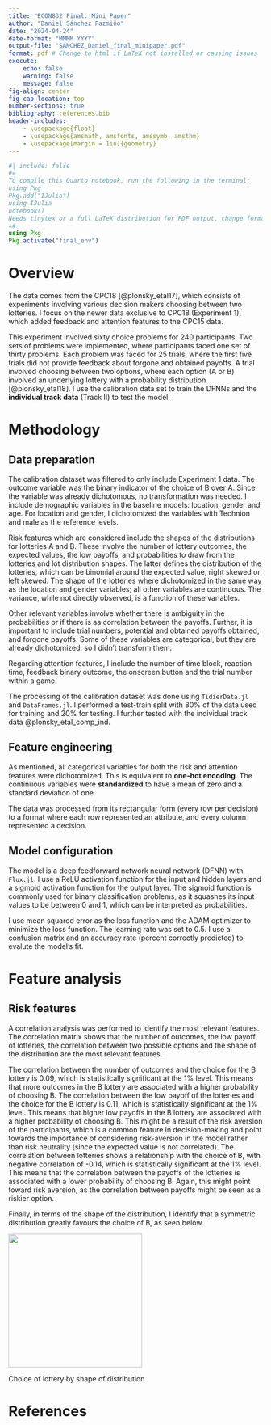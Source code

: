 ```yaml
---
title: "ECON832 Final: Mini Paper"
author: "Daniel Sánchez Pazmiño"
date: "2024-04-24"
date-format: "MMMM YYYY"
output-file: "SANCHEZ_Daniel_final_minipaper.pdf"
format: pdf # Change to html if LaTeX not installed or causing issues
execute:
    echo: false
    warning: false
    message: false
fig-align: center
fig-cap-location: top
number-sections: true
bibliography: references.bib
header-includes:
    - \usepackage{float}
    - \usepackage{amsmath, amsfonts, amssymb, amsthm}
    - \usepackage[margin = 1in]{geometry}
---
```


```julia
#| include: false
#=
To compile this Quarto notebook, run the following in the terminal:
using Pkg
Pkg.add("IJulia")
using IJulia
notebook()
Needs tinytex or a full LaTeX distribution for PDF output, change format to html or docx if not available
=#
using Pkg
Pkg.activate("final_env")
```

# Overview 

The data comes from the CPC18 [@plonsky_etal17], which consists of experiments involving various decision makers choosing between two lotteries. I focus on the newer data exclusive to CPC18 (Experiment 1), which added feedback and attention features to the CPC15 data. 

This experiment involved sixty choice problems for 240 participants. Two sets of problems were implemented, where participants faced one set of thirty problems. Each problem was faced for 25 trials, where the first five trials did not provide feedback about forgone and obtained payoffs. A trial involved choosing between two options, where each option (A or B) involved an underlying lottery with a probability distribution [@plonsky_etal18]. I use the calibration data set to train the DFNNs and the **individual track data** (Track II) to test the model.

# Methodology

## Data preparation

The calibration dataset was filtered to only include Experiment 1 data. The outcome variable was the binary indicator of the choice of B over A. Since the variable was already dichotomous, no transformation was needed. I include demographic variables in the baseline models: location, gender and age. For location and gender, I dichotomized the variables with Technion and male as the reference levels. 

Risk features which are considered include the shapes of the distributions for lotteries A and B. These involve the number of lottery outcomes, the expected values, the low payoffs, and probabilities to draw from the lotteries and lot distribution shapes. The latter defines the distribution of the lotteries, which can be binomial around the expected value, right skewed or left skewed. The shape of the lotteries where dichotomized in the same way as the location and gender variables; all other variables are continuous. The variance, while not directly observed, is a function of these variables.

Other relevant variables involve whether there is ambiguity in the probabilities or if there is aa correlation between the payoffs. Further, it is important to include trial numbers, potential and obtained payoffs obtained, and forgone payoffs. Some of these variables are categorical, but they are already dichotomized, so I didn't transform them.

Regarding attention features, I include the number of time block, reaction time, feedback binary outcome, the onscreen button and the trial number within a game. 

The processing of the calibration dataset was done using `TidierData.jl` and `DataFrames.jl`. I performed a test-train split with 80% of the data used for training and 20% for testing. I further tested with the individual track data @plonsky_etal_comp_ind. 

## Feature engineering

As mentioned, all categorical variables for both the risk and attention features were dichotomized. This is equivalent to **one-hot encoding**. The continuous variables were **standardized** to have a mean of zero and a standard deviation of one.

The data was processed from its rectangular form (every row per decision) to a format where each row represented an attribute, and every column represented a decision.

## Model configuration

The model is a deep feedforward network neural network (DFNN) with `Flux.jl`. I use a ReLU activation function for the input and hidden layers and a sigmoid activation function for the output layer. The sigmoid function is commonly used for binary classification problems, as it squashes its input values to be between 0 and 1, which can be interpreted as probabilities.

I use mean squared error as the loss function and the ADAM optimizer to minimize the loss function. The learning rate was set to 0.5. I use a confusion matrix and an accuracy rate (percent correctly predicted) to evalute the model's fit. 

# Feature analysis

## Risk features

A correlation analysis was performed to identify the most relevant features. The correlation matrix shows that the number of outcomes, the low payoff of lotteries, the correlation between two possible options and the shape of the distribution are the most relevant features. 

The correlation between the number of outcomes and the choice for the B lottery is 0.09, which is statistically significant at the 1% level. This means that more outcomes in the B lottery are associated with a higher probability of choosing B. The correlation between the low payoff of the lotteries and the choice for the B lottery is 0.11, which is statistically significant at the 1% level. This means that higher low payoffs in the B lottery are associated with a higher probability of choosing B. This might be a result of the risk aversion of the participants, which is a common feature in decision-making and point towards the importance of considering risk-aversion in the model rather than risk neutrality (since the expected value is not correlated). The correlation between lotteries shows a relationship with the choice of B, with negative correlation of -0.14, which is statistically significant at the 1% level. This means that the correlation between the payoffs of the lotteries is associated with a lower probability of choosing B. Again, this might point toward risk aversion, as the correlation between payoffs might be seen as a riskier option. 

Finally, in terms of the shape of the distribution, I identify that a symmetric distribution greatly favours the choice of B, as seen below. 

:::{#fig-barplot}

![](../figures/barplot_by_lotshape.png){height=7cm}

Choice of lottery by shape of distribution
:::

# References {.unnumbered}

:::{.refs}

:::